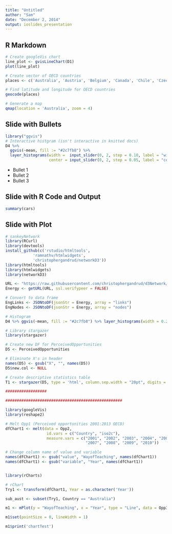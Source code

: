 ```yaml
---
title: "Untitled"
author: "Sam"
date: "December 2, 2014"
output: ioslides_presentation
---
```


## R Markdown
```r
# Create googleVis chart
line_plot <- gvisLineChart(D1)
plot(line_plot)

# Create vector of OECD countries
places <- c('Australia', 'Austria', 'Belgium', 'Canada', 'Chile', 'Czech Republic', 'Denmark', 'Estonia', 'Finland', 'France', 'Germany', 'Greece', 'Hungary', 'Iceland', 'Ireland', 'Israel', 'Italy', 'Japan', 'Korea', 'Luxemburg', 'Mexico', 'Netherlands', 'New Zealand', 'Norway', 'Poland', 'Portugal', 'Slovak Republic', 'Slovenia', 'Spain', 'Sweden', 'Switzerland', 'Turkey', 'United Kingdom', 'United States')

# Find latitude and longitude for OECD countries
geocode(places)

# Generate a map
qmap(location = 'Australia', zoom = 4)
```
## Slide with Bullets

```r
library("ggvis")
# Interactive histgram (isn't interactive in knitted docs)
D4 %>% 
  ggvis(~mean, fill := "#2c7fb8") %>% 
  layer_histograms(width =  input_slider(0, 2, step = 0.10, label = "width"),
                   center = input_slider(0, 2, step = 0.05, label = "center"))

```

- Bullet 1
- Bullet 2
- Bullet 3

## Slide with R Code and Output

```r
summary(cars)
```

## Slide with Plot

```r
# sankeyNetwork
library(RCurl)
library(devtools)
install_github(c('rstudio/htmltools',
            'ramnathv/htmlwidgets',
            'christophergandrud/networkD3'))
library(htmltools)
library(htmlwidgets)
library(networkD3)

URL <- "https://raw.githubusercontent.com/christophergandrud/d3Network/sankey/JSONdata/energy.json"
Energy <- getURL(URL, ssl.verifypeer = FALSE)

# Convert to data frame
EngLinks <- JSONtoDF(jsonStr = Energy, array = "links")
EngNodes <- JSONtoDF(jsonStr = Energy, array = "nodes")


```

```r
# Histogram
D4 %>% ggvis(~mean, fill := "#2c7fb8") %>% layer_histograms(width = 0.2)

# Library stargazer
library(stargazer)

# Create new DF for PerceivedOpportunities
D5 <- PerceivedOpportunities

# Eliminate X's in header
names(D5) <- gsub("X", "", names(D5))  
D5$new.col <- NULL

# Create descriptive statistics table
T1 <- stargazer(D5, type = 'html', column.sep.width = "20pt", digits = 2)

##################

###################################################

library(googleVis)
library(reshape2)

# Melt Opp1 (Perceived opportunities 2001:2013 OECD)
dfChart1 <- melt(data = Opp2,
                  id.vars = c("Country", "iso2c"),
                  measure.vars = c("2001", "2002", "2003", "2004", "2005", "2006",
                                   "2007", "2008", "2009", "2010"))

# Change column name of value and variable
names(dfChart1) <- gsub("value", "WayofTeaching", names(dfChart1))
names(dfChart1) <- gsub("variable", "Year", names(dfChart1))


library(rCharts)

# rChart
Try1 <- transform(dfChart1, Year = as.character('Year'))

sub_aust <- subset(Try1, Country == "Australia")

m1 <- mPlot(y = "WayofTeaching", x = "Year", type = "Line", data = Opp3)

m1$set(pointSize = 0, lineWidth = 1)

m1$print('chartTest')
```